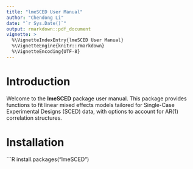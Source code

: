 ```yaml
---
title: "lmeSCED User Manual"
author: "Chendong Li"
date: "`r Sys.Date()`"
output: rmarkdown::pdf_document
vignette: >
  %\VignetteIndexEntry{lmeSCED User Manual}
  %\VignetteEngine{knitr::rmarkdown}
  %\VignetteEncoding{UTF-8}
---
```


# Introduction

Welcome to the **lmeSCED** package user manual. This package provides functions to fit linear mixed effects models tailored for Single-Case Experimental Designs (SCED) data, with options to account for AR(1) correlation structures.

# Installation

```R
install.packages("lmeSCED")

